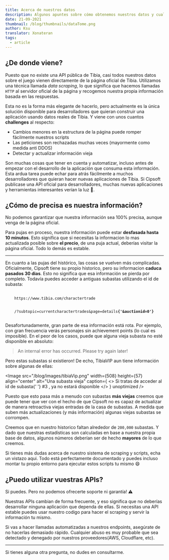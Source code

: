 ```yaml
---
title: Acerca de nuestros datos
description: Algunos apuntes sobre cómo obtenemos nuestros datos y cuales son sus limitaciones
date: 21-09-2021
thumbnail: /blog/thumbnails/dataTome.png
author: Ksu
translator: Xonateran
tags:
  - article
---
```


## ¿De donde viene?

Puesto que no existe una API pública de Tibia, casi todos nuestros datos sobre el juego vienen directamente de la página oficial de Tibia. Utilizamos una técnica llamada _data scraping_, lo que significa que hacemos llamadas `HTTP` al servidor oficial de la página y recogemos nuestra propia información basada en las respuestas.

Esta no es la forma más elegante de hacerlo, pero actualmente es la única solución disponible para desarrolladores que quieran construir una aplicación usando datos reales de Tibia. Y viene con unos cuantos **challenges** al respecto:

- Cambios menores en la estructura de la página puede romper fácilmente nuestros scripts
- Las peticiones son rechazadas muchas veces (mayormente como medida anti DDOS)
- Detectar y actualizar información vieja

Son muchas cosas que tener en cuenta y automatizar, incluso antes de empezar con el desarrollo de la aplicación que consuma esta información. Esta ardua tarea puede echar para atrás fácilmente a muchos desarrolladores que quieran hacer nuevas aplicaciones de Tibia. Si Cipsoft publicase una API oficial para desarrolladores, muchas nuevas aplicaciones y herramientas interesantes verían la luz 🌱.

## ¿Cómo de precisa es nuestra información?

No podemos garantizar que nuestra información sea 100% precisa, aunque venga de la página oficial.

Para pujas en proceso, nuestra información puede estar **desfasada hasta 10 minutos**. Esto significa que si necesitas la informacion lo mas actualizada posible sobre **el precio**, de una puja actual, deberías visitar la página oficial. Todo lo demás es estable.

---

En cuanto a las pujas del histórico, las cosas se vuelven más complicadas. Oficialmente, Cipsoft tiene su propio <ExternalLink href="https://www.tibia.com/charactertrade/?subtopic=pastcharactertrades">historico</ExternalLink>, pero su informacion **caduca pasados 30 dias**. Esto no significa que esa información se pierda por completo. Todavía puedes acceder a antiguas subastas utilizando el id de subasta:

<pre>
  <code>
    https://www.tibia.com/charactertrade
    <br />
    /?subtopic=currentcharactertrades&page=details<b>{'&auctionid=0'}</b>
  </code>
</pre>

Desafortunadamente, gran parte de esa información está rota. Por ejemplo, con gran frecuencia verás personajes sin achievement points (lo cual es imposible). En el peor de los casos, puede que alguna vieja subasta no esté disponible en absoluto:

> An internal error has occurred. Please try again later!

Pero estas subastas si existieron! De echo, <ExternalLink href="https://tibiavip.app/auctions">TibiaVIP</ExternalLink> aun tiene información sobre algunas de ellas:

<Image
  src="/blog/images/tibiaVip.png"
  width={508}
  height={57}
  align="center"
  alt="Una subasta vieja"
  caption={
    <>
      Si tratas de acceder al id de subasta{' '}
      <ExternalLink href="https://www.tibia.com/charactertrade/?subtopic=currentcharactertrades&page=details&auctionid=3">
        #3
      </ExternalLink>
      , ya no estará disponible
    </>
  }
  unoptimized
/>

Puesto que esto pasa más a menudo con subastas **más viejas** creemos que puede tener que ver con el hecho de que Cipsoft no es capaz de actualizar de manera retroactiva viejas entradas de la casa de subastas. A medida que suben más actualizaciones (y más información) algunas viejas subastas se corrompen.

Creemos que en nuestro historico faltan alrededor de `200,000` subastas. Y dado que nuestras <RouteLink href="/statistics">estadísticas</RouteLink> son calculadas en base a nuestra propia base de datos, algunos números deberían ser de hecho **mayores** de lo que creemos.

Si tienes más dudas acerca de nuestro sistema de scraping y scripts, echa un vistazo <ExternalLink href="https://github.com/xandjiji/exevo-pan/tree/master/apps/bazaar-scraper">aqui</ExternalLink>. Todo está perfectamente documentado y puedes incluso montar tu propio entorno para ejecutar estos scripts tu mismo 😄

## ¿Puedo utilizar vuestras APIs?

Si puedes. Pero no podemos ofrecerte soporte ni garantía! ⚠️

Nuestras APIs cambian de forma frecuente, y eso significa que no deberías desarrollar ninguna aplicación que dependa de ellas. Si necesitas una API estable puedes usar <ExternalLink href="https://github.com/xandjiji/exevo-pan">nuestro codigo</ExternalLink> para hacer el scraping y servir la información tu mismo.

Si vas a hacer llamadas automatizadas a nuestros endpoints, asegúrate de no hacerlas demasiado rápido. Cualquier abuso es muy probable que sea detectado y denegado por nuestros proveedores(AWS, Cloudflare, etc).

---

Si tienes alguna otra pregunta, no dudes en <RouteLink href="/about#Contact-Information">consultarme</RouteLink>.
